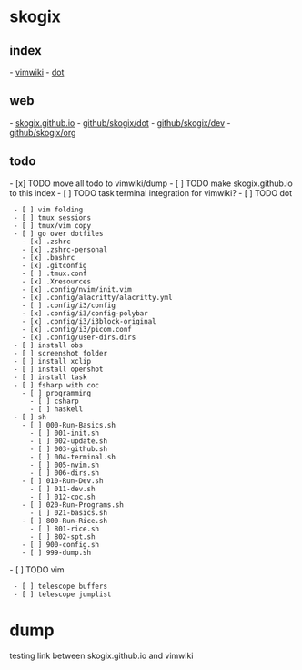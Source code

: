= skogix =
== index ==
- [[vimwiki|vimwiki]]
- [[dot]]
== web ==
- [[https://skogix.github.io|skogix.github.io]]
- [[https://github.com/Skogix/dot|github/skogix/dot]]
- [[https://github.com/Skogix/dev|github/skogix/dev]]
- [[https://github.com/Skogix/org|github/skogix/org]]
== todo ==
- [x] TODO move all todo to vimwiki/dump
- [ ] TODO make skogix.github.io to this index
- [ ] TODO task terminal integration for vimwiki?
- [ ] TODO dot
  - [ ] vim folding
  - [ ] tmux sessions
  - [ ] tmux/vim copy
  - [ ] go over dotfiles
    - [x] .zshrc
    - [x] .zshrc-personal
    - [x] .bashrc
    - [x] .gitconfig
    - [ ] .tmux.conf
    - [x] .Xresources
    - [x] .config/nvim/init.vim
    - [x] .config/alacritty/alacritty.yml
    - [ ] .config/i3/config
    - [x] .config/i3/config-polybar
    - [x] .config/i3/i3block-original
    - [x] .config/i3/picom.conf
    - [x] .config/user-dirs.dirs
  - [ ] install obs
  - [ ] screenshot folder
  - [ ] install xclip
  - [ ] install openshot
  - [ ] install task
  - [ ] fsharp with coc
    - [ ] programming
      - [ ] csharp
      - [ ] haskell
  - [ ] sh
    - [ ] 000-Run-Basics.sh
      - [ ] 001-init.sh
      - [ ] 002-update.sh
      - [ ] 003-github.sh
      - [ ] 004-terminal.sh
      - [ ] 005-nvim.sh
      - [ ] 006-dirs.sh
    - [ ] 010-Run-Dev.sh
      - [ ] 011-dev.sh
      - [ ] 012-coc.sh
    - [ ] 020-Run-Programs.sh
      - [ ] 021-basics.sh
    - [ ] 800-Run-Rice.sh
      - [ ] 801-rice.sh
      - [ ] 802-spt.sh
    - [ ] 900-config.sh
    - [ ] 999-dump.sh
- [ ] TODO vim
  - [ ] telescope buffers
  - [ ] telescope jumplist
= dump =





testing link between skogix.github.io and vimwiki
